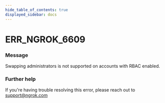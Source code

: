```yaml
---
hide_table_of_contents: true
displayed_sidebar: docs
---
```



# ERR_NGROK_6609

### Message

Swapping administrators is not supported on accounts with RBAC enabled.

<ErrorDetails error="err_ngrok_6609" />

### Further help

If you're having trouble resolving this error, please reach out to [support@ngrok.com](mailto:support@ngrok.com?subject=Help%20with%20ERR_NGROK_6609)

